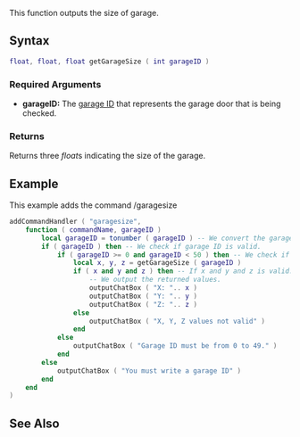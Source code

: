  
{{client function}}
This function outputs the size of garage.

==Syntax== 
<syntaxhighlight lang="lua">
float, float, float getGarageSize ( int garageID )
</syntaxhighlight> 

===Required Arguments=== 
*'''garageID:''' The [[/Garage.md|garage ID]] that represents the garage door that is being checked.

===Returns===
Returns three ''float''s indicating the size of the garage.

==Example==
<section name="Client" class="client" show="true">
This example adds the command /garagesize <garage ID>
<syntaxhighlight lang="lua">
addCommandHandler ( "garagesize",
	function ( commandName, garageID )
		local garageID = tonumber ( garageID ) -- We convert the garage ID string to a number.
		if ( garageID ) then -- We check if garage ID is valid.
			if ( garageID >= 0 and garageID < 50 ) then -- We check if the garage ID is 0 and lower than 50 ( there's only 49 garages ).
				local x, y, z = getGarageSize ( garageID )
				if ( x and y and z ) then -- If x and y and z is valid.
					-- We output the returned values.
					outputChatBox (	"X: ".. x )
					outputChatBox (	"Y: ".. y )
					outputChatBox (	"Z: ".. z )
				else
					outputChatBox (	"X, Y, Z values not valid" )
				end
			else
				outputChatBox (	"Garage ID must be from 0 to 49." )
			end
		else
			outputChatBox (	"You must write a garage ID" )
		end
	end
)
</syntaxhighlight>
</section>

==See Also==
{{Client world functions}}
